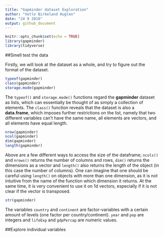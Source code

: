 ```yaml
---
title: "Gapminder dataset Exploration"
author: "Vetle Birkeland Huglen"
date: "24 9 2018"
output: github_document
---
```


```r
knitr::opts_chunk$set(echo = TRUE)
library(gapminder)
library(tidyverse)
```

##Smell test the data

Firstly, we will look at the dataset as a whole, and try to figure out the format of the dataset. 

```r
typeof(gapminder)
class(gapminder)
storage.mode(gapminder)
```

The `typeof()` and `storage.mode()` functions regard the **gapminder** dataset as lists, which can essentially be thought of as simply a collection of elements. The `class()`
 function reveals that the dataset is also a **data.frame**, which imposes further restrictions on the list, namely that two different variables can't have the same name, all elements are vectors, and all elements have equal length.
 
```r
nrow(gapminder)
ncol(gapminder)
dim(gapminder)
length(gapminder)
```

Above are a few different ways to access the size of the dataframe; `ncols()` and `nrows()` returns the number of columns and rows, `dim()` returns the dimensions as a vector and `length()` also returns the length of the object (in this case the number of columns). One can imagine that one should be careful using `length()` on objects with more than one dimension, as it is not intuitive from the name of the function which dimension it returns. At the same time, it is very convenient to use it on 1d vectors, especially if it is not clear if the vector is transposed. 


```r
str(gapminder)
```

The variables `country` and `continent` are factor-variables with a certain amount of levels (one factor per country/continent). `year` and `pop` are integers and `lifeExp` and `gdpPercap` are numeric values.

##Explore individual variables